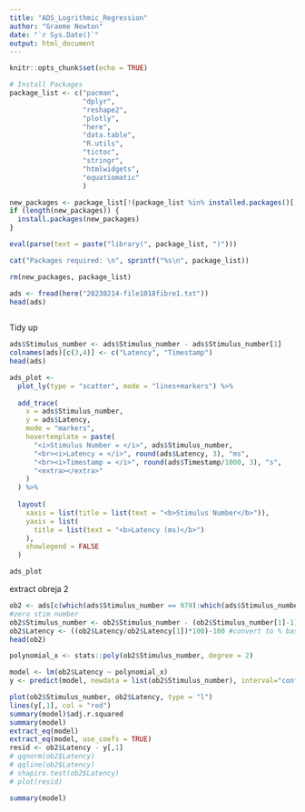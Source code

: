 ---
title: "ADS_Logrithmic_Regression"
author: "Graeme Newton"
date: "`r Sys.Date()`"
output: html_document
---

```{r setup, include=FALSE}
knitr::opts_chunk$set(echo = TRUE)
```


```{r, message = FALSE, echo = FALSE}
# Install Packages
package_list <- c("pacman",
                  "dplyr",
                  "reshape2",
                  "plotly",
                  "here",
                  "data.table",
                  "R.utils",
                  "tictoc",
                  "stringr",
                  "htmlwidgets",
                  "equatiomatic"
                  )

new_packages <- package_list[!(package_list %in% installed.packages()[, "Package"])]
if (length(new_packages)) {
  install.packages(new_packages)
}

eval(parse(text = paste("library(", package_list, ")")))

cat("Packages required: \n", sprintf("%s\n", package_list))

rm(new_packages, package_list)


```


```{r}

ads <- fread(here("20230214-file1018fibre1.txt"))
head(ads)
  
```

Tidy up
```{r}

ads$Stimulus_number <- ads$Stimulus_number - ads$Stimulus_number[1]
colnames(ads)[c(3,4)] <- c("Latency", "Timestamp")
head(ads)

```

```{r}

ads_plot <-
  plot_ly(type = "scatter", mode = "lines+markers") %>%
  
  add_trace(
    x = ads$Stimulus_number,
    y = ads$Latency,
    mode = "markers",
    hovertemplate = paste(
      "<i>Stimulus Number = </i>", ads$Stimulus_number,
      "<br><i>Latency = </i>", round(ads$Latency, 3), "ms",
      "<br><i>Timestamp = </i>", round(ads$Timestamp/1000, 3), "s",
      "<extra></extra>"
    )
  ) %>%
  
  layout(
    xaxis = list(title = list(text = "<b>Stimulus Number</b>")),
    yaxis = list(
      title = list(text = "<b>Latency (ms)</b>")
    ),
    showlegend = FALSE
  )

ads_plot

```

extract obreja 2
```{r}

ob2 <- ads[c(which(ads$Stimulus_number == 979):which(ads$Stimulus_number == 1320)), ] #1320 is last AP before it drops out at 2Hz
#zero stim number
ob2$Stimulus_number <- ob2$Stimulus_number - (ob2$Stimulus_number[1]-1)
ob2$Latency <- ((ob2$Latency/ob2$Latency[1])*100)-100 #convert to % baseline
head(ob2)

```

```{r}
polynomial_x <- stats::poly(ob2$Stimulus_number, degree = 2)

model <- lm(ob2$Latency ~ polynomial_x)
y <- predict(model, newdata = list(ob2$Stimulus_number), interval="confidence")

plot(ob2$Stimulus_number, ob2$Latency, type = "l")
lines(y[,1], col = "red")
summary(model)$adj.r.squared
summary(model)
extract_eq(model)
extract_eq(model, use_coefs = TRUE)
resid <- ob2$Latency - y[,1]
# qqnorm(ob2$Latency)
# qqline(ob2$Latency)
# shapiro.test(ob2$Latency)
# plot(resid)

summary(model)

```

